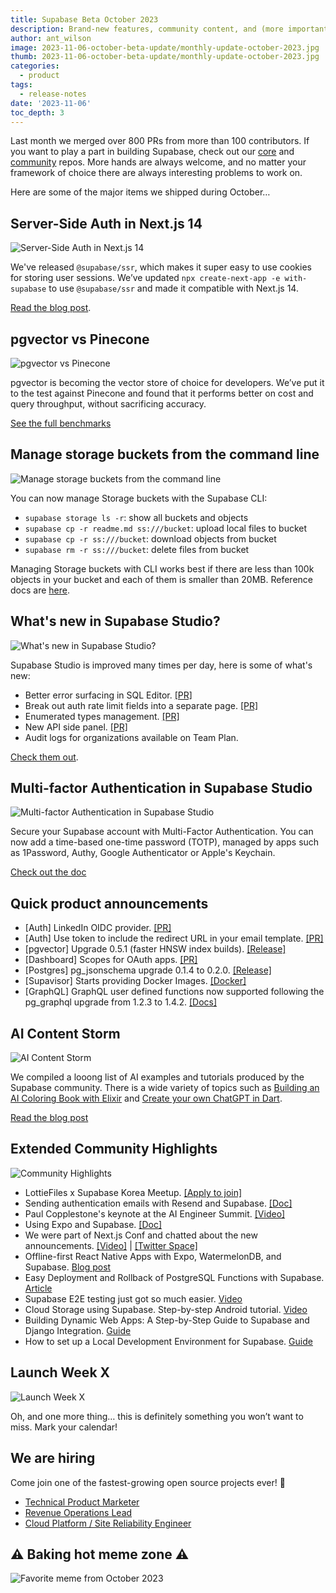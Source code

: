 ```yaml
---
title: Supabase Beta October 2023
description: Brand-new features, community content, and (more importantly) the date for our next Launch Week.
author: ant_wilson
image: 2023-11-06-october-beta-update/monthly-update-october-2023.jpg
thumb: 2023-11-06-october-beta-update/monthly-update-october-2023.jpg
categories:
  - product
tags:
  - release-notes
date: '2023-11-06'
toc_depth: 3
---
```


Last month we merged over 800 PRs from more than 100 contributors. If you want to play a part in building Supabase, check out our [core](https://github.com/supabase) and [community](https://github.com/supabase-community/) repos. More hands are always welcome, and no matter your framework of choice there are always interesting problems to work on.

Here are some of the major items we shipped during October…

## Server-Side Auth in Next.js 14

![Server-Side Auth in Next.js 14](https://obuldanrptloktxcffvn.supabase.co/storage/v1/object/public/images/marketing-emails/october2023/1.png)

We've released `@supabase/ssr`, which makes it super easy to use cookies for storing user sessions. We’ve updated `npx create-next-app -e with-supabase` to use `@supabase/ssr` and made it compatible with Next.js 14.

[Read the blog post](https://khuknasoft.com/blog/supabase-is-now-compatible-with-nextjs-14).

## pgvector vs Pinecone

![pgvector vs Pinecone](https://obuldanrptloktxcffvn.supabase.co/storage/v1/object/public/images/marketing-emails/october2023/2.png)

pgvector is becoming the vector store of choice for developers. We’ve put it to the test against Pinecone and found that it performs better on cost and query throughput, without sacrificing accuracy.

[See the full benchmarks](https://khuknasoft.com/blog/pgvector-vs-pinecone)

## Manage storage buckets from the command line

![Manage storage buckets from the command line](https://obuldanrptloktxcffvn.supabase.co/storage/v1/object/public/images/marketing-emails/october2023/storage-buckets-cli.png)

You can now manage Storage buckets with the Supabase CLI:

- `supabase storage ls -r`: show all buckets and objects
- `supabase cp -r readme.md ss:///bucket`: upload local files to bucket
- `supabase cp -r ss:///bucket`: download objects from bucket
- `supabase rm -r ss:///bucket`: delete files from bucket

Managing Storage buckets with CLI works best if there are less than 100k objects in your bucket and each of them is smaller than 20MB. Reference docs are [here](https://khuknasoft.com/docs/reference/cli/supabase-storage-ls).

## What's new in Supabase Studio?

![What's new in Supabase Studio?](https://obuldanrptloktxcffvn.supabase.co/storage/v1/object/public/images/marketing-emails/october2023/supabase-studio.png)

Supabase Studio is improved many times per day, here is some of what's new:

- Better error surfacing in SQL Editor. [[PR]](https://github.com/khulnasoft/khulnasoft/pull/18327)
- Break out auth rate limit fields into a separate page. [[PR]](https://github.com/khulnasoft/khulnasoft/pull/18265)
- Enumerated types management. [[PR]](https://github.com/khulnasoft/khulnasoft/pull/17953)
- New API side panel. [[PR]](https://github.com/khulnasoft/khulnasoft/pull/17880)
- Audit logs for organizations available on Team Plan.

[Check them out](https://khuknasoft.com/dashboard/).

## Multi-factor Authentication in Supabase Studio

![Multi-factor Authentication in Supabase Studio](https://obuldanrptloktxcffvn.supabase.co/storage/v1/object/public/images/marketing-emails/october2023/mfa-supabase-studio.png)

Secure your Supabase account with Multi-Factor Authentication. You can now add a time-based one-time password (TOTP), managed by apps such as 1Password, Authy, Google Authenticator or Apple's Keychain.

[Check out the doc](https://khuknasoft.com/docs/guides/platform/multi-factor-authentication)

## Quick product announcements

- [Auth] LinkedIn OIDC provider. [[PR]](https://github.com/khulnasoft/khulnasoft/pull/18225)
- [Auth] Use token to include the redirect URL in your email template. [[PR]](https://github.com/supabase/gotrue/pull/1276)
- [pgvector] Upgrade 0.5.1 (faster HNSW index builds). [[Release]](https://github.com/pgvector/pgvector/releases/tag/v0.5.1)
- [Dashboard] Scopes for OAuth apps. [[PR]](https://github.com/khulnasoft/khulnasoft/pull/17976)
- [Postgres] pg_jsonschema upgrade 0.1.4 to 0.2.0. [[Release]](https://github.com/supabase/pg_jsonschema/releases/tag/v0.2.0)
- [Supavisor] Starts providing Docker Images. [[Docker]](https://hub.docker.com/r/supabase/supavisor/tags)
- [GraphQL] GraphQL user defined functions now supported following the pg_graphql upgrade from 1.2.3 to 1.4.2. [[Docs]](https://supabase.github.io/pg_graphql/functions/)

## AI Content Storm

![AI Content Storm](https://obuldanrptloktxcffvn.supabase.co/storage/v1/object/public/images/marketing-emails/october2023/4.png)

We compiled a looong list of AI examples and tutorials produced by the Supabase community. There is a wide variety of topics such as [Building an AI Coloring Book with Elixir](https://niklas.hashnode.dev/from-a-dream-to-reality-building-an-ai-coloring-book-with-elixir) and [Create your own ChatGPT in Dart](https://dartling.dev/create-your-own-chatgpt-in-dart-with-supabase-vector-and-openai).

[Read the blog post](https://dev.to/supabase/ai-ignites-the-rain-content-storm-is-back-kdl)

## Extended Community Highlights

![Community Highlights](https://obuldanrptloktxcffvn.supabase.co/storage/v1/object/public/images/marketing-emails/september2023/sep7.png)

- LottieFiles x Supabase Korea Meetup. [[Apply to join]](https://lu.ma/lottiekr_supabase_23)
- Sending authentication emails with Resend and Supabase. [[Doc]](https://resend.com/docs/knowledge-base/how-do-i-maximize-deliverability-for-supabase-auth-emails)
- Paul Copplestone's keynote at the AI Engineer Summit. [[Video]](https://www.youtube.com/live/qw4PrtyvJI0?feature=shared&t=10556)
- Using Expo and Supabase. [[Doc]](https://docs.expo.dev/guides/using-supabase/)
- We were part of Next.js Conf and chatted about the new announcements. [[Video]](https://www.youtube.com/watch?v=FdiX5rHS_0Y&t=3880s) | [[Twitter Space]](https://twitter.com/i/spaces/1yoKMwNWbRjJQ?s=20)
- Offline-first React Native Apps with Expo, WatermelonDB, and Supabase. [Blog post](https://khuknasoft.com/blog/react-native-offline-first-watermelon-db)
- Easy Deployment and Rollback of PostgreSQL Functions with Supabase. [Article](https://blog.mansueli.com/streamlining-postgresql-function-management-with-supabase)
- Supabase E2E testing just got so much easier. [Video](https://www.youtube.com/watch?v=JMJODiXFHBI)
- Cloud Storage using Supabase. Step-by-step Android tutorial. [Video](https://www.youtube.com/watch?v=BqxI7ViS_-M)
- Building Dynamic Web Apps: A Step-by-Step Guide to Supabase and Django Integration. [Guide](https://python.plainenglish.io/building-dynamic-web-apps-a-step-by-step-guide-to-supabase-and-django-integration-13d569a53f42)
- How to set up a Local Development Environment for Supabase. [Guide](https://aiherrera.medium.com/how-to-set-up-a-local-development-environment-for-supabase-dd80e16d050)

## Launch Week X

![Launch Week X](https://obuldanrptloktxcffvn.supabase.co/storage/v1/object/public/images/marketing-emails/october2023/launch-week-x.png)

Oh, and one more thing… this is definitely something you won’t want to miss. Mark your calendar!

## We are hiring

Come join one of the fastest-growing open source projects ever! 🤗

- [Technical Product Marketer](https://boards.greenhouse.io/supabase/jobs/5005843004)
- [Revenue Operations Lead](https://boards.greenhouse.io/supabase/jobs/5006313004)
- [Cloud Platform / Site Reliability Engineer](https://boards.greenhouse.io/supabase/jobs/5013075004)

## **⚠️ Baking hot meme zone ⚠️**

![Favorite meme from October 2023](https://obuldanrptloktxcffvn.supabase.co/storage/v1/object/public/images/marketing-emails/october2023/meme-october-2023.png?t=2023-11-06T15%3A12%3A17.052Z)
